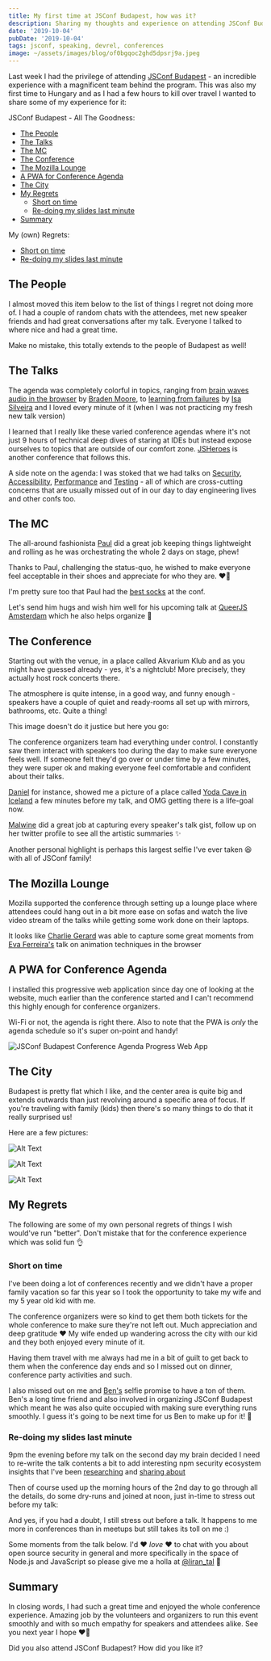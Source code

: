 ```yaml
---
title: My first time at JSConf Budapest, how was it?
description: Sharing my thoughts and experience on attending JSConf Budapest for the first time
date: '2019-10-04'
pubDate: '2019-10-04'
tags: jsconf, speaking, devrel, conferences
image: ~/assets/images/blog/of0bgqoc2ghd5dpsrj9a.jpeg
---
```



Last week I had the privilege of attending [JSConf Budapest](https://jsconfbp.com) - an incredible experience with a magnificent team behind the program. This was also my first time to Hungary and as I had a few hours to kill over travel I wanted to share some of my experience for it:

JSConf Budapest - All The Goodness:

- [The People](#the-people)
- [The Talks](#the-talks)
- [The MC](#the-mc)
- [The Conference](#the-conference)
- [The Mozilla Lounge](#the-mozilla-lounge)
- [A PWA for Conference Agenda](#a-pwa-for-conference-agenda)
- [The City](#the-city)
- [My Regrets](#my-regrets)
  - [Short on time](#short-on-time)
  - [Re-doing my slides last minute](#re-doing-my-slides-last-minute)
- [Summary](#summary)

My (own) Regrets:

- [Short on time](#short-on-time)
- [Re-doing my slides last minute](#slides-redo)

## The People

I almost moved this item below to the list of things I regret not doing more of. I had a couple of random chats with the attendees, met new speaker friends and had great conversations after my talk. Everyone I talked to where nice and had a great time.

Make no mistake, this totally extends to the people of Budapest as well!

## The Talks

The agenda was completely colorful in topics, ranging from [brain waves audio in the browser](https://twitter.com/robrkerr/status/1177546518380912640?s=20) by [Braden Moore](https://twitter.com/braden_rm), to [learning from failures](https://twitter.com/jsconfbp/status/1177608040670990338?s=20) by [Isa Silveira](https://twitter.com/silveira_bells) and I loved every minute of it (when I was not practicing my fresh new talk version)

I learned that I really like these varied conference agendas where it's not just 9 hours of technical deep dives of staring at IDEs but instead expose ourselves to topics that are outside of our comfort zone. [JSHeroes](https://jsheroes.io) is another conference that follows this.

A side note on the agenda: I was stoked that we had talks on [Security](https://twitter.com/jsconfbp/status/1177572957847216130?s=20), [Accessibility](https://twitter.com/jsconfbp/status/1177130554095034369?s=20), [Performance](https://twitter.com/bogy0/status/1177176293537976321?s=20) and [Testing](https://twitter.com/jsconfbp/status/1177145361263202304?s=20) - all of which are cross-cutting concerns that are usually missed out of in our day to day engineering lives and other confs too.

## The MC

The all-around fashionista [Paul](https://twitter.com/paul_v_m) did a great job keeping things lightweight and rolling as he was orchestrating the whole 2 days on stage, phew!

Thanks to Paul, challenging the status-quo, he wished to make everyone feel acceptable in their shoes and appreciate for who they are. ❤️👏

<Tweet id="https://twitter.com/liran_tal/status/1177129309380796418" />

I'm pretty sure too that Paul had the [best socks](https://twitter.com/liran_tal/status/1177166418938384384?s=20) at the conf.

Let's send him hugs and wish him well for his upcoming talk at [QueerJS Amsterdam](https://queerjs.com) which he also helps organize 🎉

## The Conference

Starting out with the venue, in a place called Akvarium Klub and as you might have guessed already - yes, it's a nightclub! More precisely, they actually host rock concerts there.

The atmosphere is quite intense, in a good way, and funny enough - speakers have a couple of quiet and ready-rooms all set up with mirrors, bathrooms, etc. Quite a thing!

This image doesn't do it justice but here you go:

The conference organizers team had everything under control. I constantly saw them interact with speakers too during the day to make sure everyone feels well. If someone felt they'd go over or under time by a few minutes, they were super ok and making everyone feel comfortable and confident about their talks.

[Daniel](https://twitter.com/daniliptak) for instance, showed me a picture of a place called [Yoda Cave in Iceland](http://www.travelociraptor.com/yoda-cave-iceland/) a few minutes before my talk, and OMG getting there is a life-goal now.

[Malwine](https://twitter.com/malweene) did a great job at capturing every speaker's talk gist, follow up on her twitter profile to see all the artistic summaries ✨

Another personal highlight is perhaps this largest selfie I've ever taken 😆 with all of JSConf family!

<Tweet id="https://twitter.com/liran_tal/status/1177626787930656768" />

## The Mozilla Lounge

Mozilla supported the conference through setting up a lounge place where attendees could hang out in a bit more ease on sofas and watch the live video stream of the talks while getting some work done on their laptops.

It looks like [Charlie Gerard](https://twitter.com/devdevcharlie/status/1177571665213054976?s=20) was able to capture some great moments from [Eva Ferreira's](https://twitter.com/evaferreira92) talk on animation techniques in the browser

## A PWA for Conference Agenda

I installed this progressive web application since day one of looking at the website, much earlier than the conference started and I can't recommend this highly enough for conference organizers.

Wi-Fi or not, the agenda is right there. Also to note that the PWA is _only_ the agenda schedule so it's super on-point and handy!

![JSConf Budapest Conference Agenda Progress Web App](/images/blog/2qsl7y098sciehqwoeh7.webp)

## The City

Budapest is pretty flat which I like, and the center area is quite big and extends outwards than just revolving around a specific area of focus. If you're traveling with family (kids) then there's so many things to do that it really surprised us!

Here are a few pictures:

![Alt Text](/images/blog/6fmzk2b5mn7s1ws3jf0c.webp)

![Alt Text](/images/blog/d1o0ofq1384iu4t80wwy.webp)

![Alt Text](/images/blog/oibp1ouh80rc2wmjkwmh.jpg)

## My Regrets

The following are some of my own personal regrets of things I wish would've run "better". Don't mistake that for the conference experience which was solid fun 👌

### Short on time

I've been doing a lot of conferences recently and we didn't have a proper family vacation so far this year so I took the opportunity to take my wife and my 5 year old kid with me.

The conference organizers were so kind to get them both tickets for the whole conference to make sure they're not left out. Much appreciation and deep gratitude ❤️ My wife ended up wandering across the city with our kid and they both enjoyed every minute of it.

Having them travel with me always had me in a bit of guilt to get back to them when the conference day ends and so I missed out on dinner, conference party activities and such.

I also missed out on me and [Ben's](https://twitter.com/BenedekGagyi) selfie promise to have a ton of them. Ben's a long time friend and also involved in organizing JSConf Budapest which meant he was also quite occupied with making sure everything runs smoothly. I guess it's going to be next time for us Ben to make up for it! 🤗

### Re-doing my slides last minute

9pm the evening before my talk on the second day my brain decided I need to re-write the talk contents a bit to add interesting npm security ecosystem insights that I've been [researching](https://snyk.io/blog/why-npm-lockfiles-can-be-a-security-blindspot-for-injecting-malicious-modules/) and [sharing about](https://snyk.io/blog/how-much-do-we-really-know-about-how-packages-behave-on-the-npm-registry/)

<Tweet id="https://twitter.com/liran_tal/status/1177489575603630082" />

Then of course used up the morning hours of the 2nd day to go through all the details, do some dry-runs and joined at noon, just in-time to stress out before my talk:

<Tweet id="https://twitter.com/liran_tal/status/1177564450427166721" />

And yes, if you had a doubt, I still stress out before a talk. It happens to me more in conferences than in meetups but still takes its toll on me :)

Some moments from the talk below. I'd ❤️ _love_ ❤️ to chat with you about open source security in general and more specifically in the space of Node.js and JavaScript so please give me a holla at [@liran_tal](https://twitter.com/liran_tal) 🙌

<Tweet id="https://twitter.com/jsconfbp/status/1177572957847216130" />

## Summary

In closing words, I had such a great time and enjoyed the whole conference experience. Amazing job by the volunteers and organizers to run this event smoothly and with so much empathy for speakers and attendees alike. See you next year I hope ❤️🎉

Did you also attend JSConf Budapest? How did you like it?
